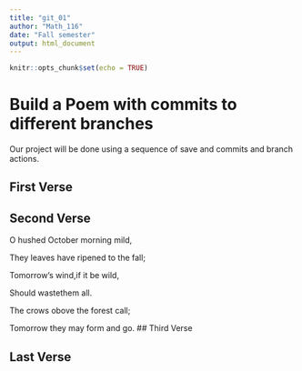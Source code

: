 ---
title: "git_01"
author: "Math_116"
date: "Fall semester"
output: html_document
---

```{r setup, include=FALSE}
knitr::opts_chunk$set(echo = TRUE)
```
# Build a Poem with commits to different branches
Our project will be done using a sequence of save and commits and branch actions.
<!-- Do not modify or change any text in "!--" bracketed areas such as this --- these are instructions to
you, if you change any of this the git program will notice it and compromise your git merging strategy !-->

## First Verse 
<!--Put the first five lines of a poem by Lewis Carrol in this section!-->

## Second Verse
<!--Put the first five lines of a poem by Robert Frost here!-->
O hushed October morning mild,

They leaves have ripened to the fall;

Tomorrow’s wind,if it be wild,

Should wastethem all.

The crows obove the forest call;

Tomorrow they may form and go.
## Third Verse
<!--Put the first two verses of The Walrus and the Carpenter here!-->

## Last Verse
<!--Put a short poem of your choice 8-20 lines,here!-->
